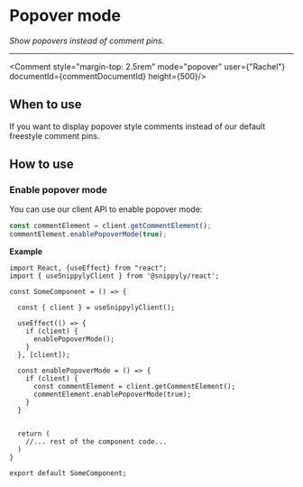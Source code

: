 
# Popover mode

_Show popovers instead of comment pins._

---

<Comment style="margin-top: 2.5rem" mode="popover" user={"Rachel"} documentId={commentDocumentId} height={500}/>

## When to use

If you want to display popover style comments instead of our default freestyle comment pins.

## How to use

### Enable popover mode

You can use our client API to enable popover mode:

```js copy
const commentElement = client.getCommentElement();
commentElement.enablePopoverMode(true);
```

**Example**

```tsx copy {8-21} showLineNumbers
import React, {useEffect} from "react";
import { useSnippylyClient } from '@snippyly/react';

const SomeComponent = () => {
  
  const { client } = useSnippylyClient();

  useEffect(() => {
    if (client) {
      enablePopoverMode();
    }
  }, [client]);

  const enablePopoverMode = () => {
    if (client) {
      const commentElement = client.getCommentElement();
      commentElement.enablePopoverMode(true);
    }
  }

  
  return (
    //... rest of the component code...
  )
}

export default SomeComponent;
```